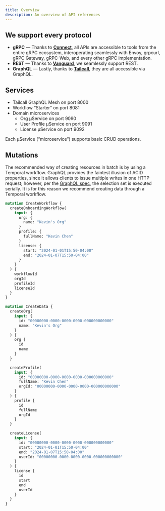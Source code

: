```yaml
---
title: Overview
description: An overview of API references
---
```


## We support every protocol

- **gRPC** — Thanks to [**Connect**][connect], all APIs are accessible to tools from the entire gRPC ecosystem, interoperating seamlessly with Envoy, grpcurl, gRPC Gateway, gRPC-Web, and every other gRPC implementation.
- **REST** — Thanks to [**Vanguard**][vanguard], we seamlessly support REST.
- **GraphQL** — Lastly, thanks to [**Tailcall**][tailcall], they are all accessible via GraphQL.

[connect]: https://connectrpc.com/
[tailcall]: https://tailcall.run/
[vanguard]: https://github.com/connectrpc/vanguard-go

## Services

- Tailcall GraphQL Mesh on port 8000
- Workflow “Starter” on port 8081
- Domain microservices
  - Org µService on port 9090
  - User Profile µService on port 9091
  - License µService on port 9092

Each µService (“microservice”) supports basic CRUD operations.

## Mutations

The recommended way of creating resources in batch is by using a Temporal workflow. GraphQL provides the faintest illusion of ACID properties, since it allows clients to issue multiple writes in one HTTP request; however, per the [GraphQL spec][graphql-spec], the selection set is executed serially. It is for this reason we recommend creating data through a Temporal workflow.

[graphql-spec]: https://spec.graphql.org/October2021/#sec-Mutation


<Tabs>
  <TabItem label="Good">

  ```graphql
  mutation CreateWorkflow {
    createOnboardingWorkflow(
      input: {
        org: {
          name: "Kevin's Org"
        }
        profile: {
          fullName: "Kevin Chen"
        }
        license: {
          start: "2024-01-01T15:50-04:00"
          end: "2024-01-07T15:50-04:00"
        }
      }
    ) {
      workflowId
      orgId
      profileId
      licenseId
    }
  }
  ```
  </TabItem>
  <TabItem label="Bad">

  ```graphql
  mutation CreateData {
    createOrg(
      input: {
        id: "00000000-0000-0000-0000-000000000000"
        name: "Kevin's Org"
      }
    ) {
      org {
        id
        name
      }
    }

    createProfile(
      input: {
        id: "00000000-0000-0000-0000-000000000000"
        fullName: "Kevin Chen"
        orgId: "00000000-0000-0000-0000-000000000000"
      }
    ) {
      profile {
        id
        fullName
        orgId
      }
    }

    createLicense(
      input: {
        id: "00000000-0000-0000-0000-000000000000"
        start: "2024-01-01T15:50-04:00"
        end: "2024-01-07T15:50-04:00"
        userId: "00000000-0000-0000-0000-000000000000"
      }
    ) {
      license {
        id
        start
        end
        userId
      }
    }
  }
  ```

  </TabItem>
</Tabs>

